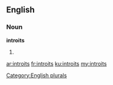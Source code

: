==English==

===Noun===
'''introits'''

# {{plural of|[[introit]]}}

[[Category:English plurals]]

[[ar:introits]]
[[fr:introits]]
[[ku:introits]]
[[my:introits]]